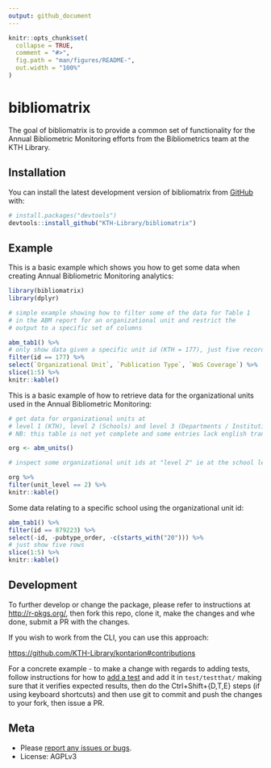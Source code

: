 ```yaml
---
output: github_document
---
```


<!-- README.md is generated from README.Rmd. Please edit that file -->

```r
knitr::opts_chunk$set(
  collapse = TRUE,
  comment = "#>",
  fig.path = "man/figures/README-",
  out.width = "100%"
)
```

# bibliomatrix

<!-- badges: start -->
<!-- badges: end -->

The goal of bibliomatrix is to provide a common set of functionality for the Annual Bibliometric Monitoring efforts from the Bibliometrics team at the KTH Library.

## Installation

You can install the latest development version of bibliomatrix from [GitHub](https://KTH-Library.github.com/bibliomatrix) with:

``` r
# install.packages("devtools")
devtools::install_github("KTH-Library/bibliomatrix")
```

## Example

This is a basic example which shows you how to get some data when creating Annual Bibliometric Monitoring analytics:

```r
library(bibliomatrix)
library(dplyr)

# simple example showing how to filter some of the data for Table 1
# in the ABM report for an organizational unit and restrict the
# output to a specific set of columns

abm_tab1() %>% 
# only show data given a specific unit id (KTH = 177), just five records
filter(id == 177) %>%
select(`Organizational Unit`, `Publication Type`, `WoS Coverage`) %>%
slice(1:5) %>%
knitr::kable()

```

This is a basic example of how to retrieve data for the organizational units used in the Annual Bibliometric Monitoring:

```r
# get data for organizational units at 
# level 1 (KTH), level 2 (Schools) and level 3 (Departments / Institutions)
# NB: this table is not yet complete and some entries lack english translations

org <- abm_units()

# inspect some organizational unit ids at "level 2" ie at the school level

org %>%
filter(unit_level == 2) %>%
knitr::kable()

```

Some data relating to a specific school using the organizational unit id:

```r

abm_tab1() %>%
filter(id == 879223) %>%
select(-id, -pubtype_order, -c(starts_with("20"))) %>%
# just show five rows
slice(1:5) %>%
knitr::kable()
```

## Development

To further develop or change the package, please refer to instructions at <http://r-pkgs.org/>, then fork this repo, clone it, make the changes and whe done, submit a PR with the changes.

If you wish to work from the CLI, you can use this approach:

<https://github.com/KTH-Library/kontarion#contributions>

For a concrete example - to make a change with regards to adding tests, follow instructions for how to [add a test](https://r-pkgs.org/tests.html) and add it in `test/testthat/` making sure that it verifies expected results, then do the Ctrl+Shift+{D,T,E} steps (if using keyboard shortcuts) and then use git to commit and push the changes to your fork, then issue a PR.

## Meta

* Please [report any issues or bugs](https://github.com/KTH-Library/bibliomatrix/issues).
* License: AGPLv3